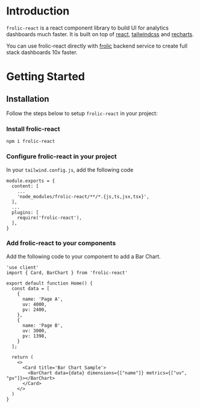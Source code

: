 
<Meta title="Introduction" />

# Introduction

`frolic-react` is a react component library to build UI for analytics dashboards much faster. It is built on top of [react](https://react.dev), [tailwindcss](https://tailwindcss.com) and [recharts](https://recharts.org). 

You can use frolic-react directly with [frolic](https://github.com/frolicorg/frolic) backend service to create full stack dashboards 10x faster.



# Getting Started

## Installation

Follow the steps below to setup `frolic-react` in your project:

### Install frolic-react

```
npm i frolic-react
```
 
### Configure frolic-react in your project

In your `tailwind.config.js`, add the following code

```
module.exports = {
  content: [
    ...
    'node_modules/frolic-react/**/*.{js,ts,jsx,tsx}',
  ],
  ...
  plugins: [
    require('frolic-react'),
  ],
}
```

### Add frolic-react to your components

Add the following code to your component to add a Bar Chart.

```tsx
'use client'
import { Card, BarChart } from 'frolic-react'

export default function Home() {
  const data = [
    {
      name: 'Page A',
      uv: 4000,
      pv: 2400,
    },
    {
      name: 'Page B',
      uv: 3000,
      pv: 1398,
    }
  ];

  return (
    <>
      <Card title='Bar Chart Sample'>
        <BarChart data={data} dimensions={["name"]} metrics={["uv", "pv"]}></BarChart>
      </Card>
    </>
  )
}
```